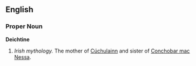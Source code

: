 {{Wikipedia}}
==English==

===Proper Noun===
'''Deichtine'''

#''Irish mythology.'' The mother of [[Cúchulainn]] and sister of [[Conchobar mac Nessa]].